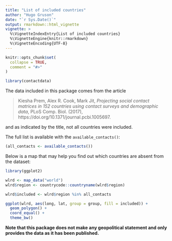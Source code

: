 ```yaml
---
title: "List of included countries"
author: "Hugo Gruson"
date: "`r Sys.Date()`"
output: rmarkdown::html_vignette
vignette: >
  %\VignetteIndexEntry{List of included countries}
  %\VignetteEngine{knitr::rmarkdown}
  %\VignetteEncoding{UTF-8}
---
```


```r
knitr::opts_chunk$set(
  collapse = TRUE,
  comment = "#>"
)
```

```r
library(contactdata)
```

The data included in this package comes from the article

> Kiesha Prem, Alex R. Cook, Mark Jit, *Projecting social contact matrices in 
152 countries using contact surveys and demographic data*, PLoS Comp. Biol.
(2017), https://doi.org/10.1371/journal.pcbi.1005697.

and as indicated by the title, not all countries were included.

The full list is available with the `available_contacts()`:

```r
(all_contacts <- available_contacts())
```

Below is a map that may help you find out which countries are absent from the
dataset:

```r
library(ggplot2)

wlrd <- map_data("world")
wlrd$region <- countrycode::countryname(wlrd$region)

wlrd$included <- wlrd$region %in% all_contacts

ggplot(wlrd, aes(long, lat, group = group, fill = included)) +
  geom_polygon() +
  coord_equal() +
  theme_bw()
```

**Note that this package does not make any geopolitical statement and only 
provides the data as it has been published.**
